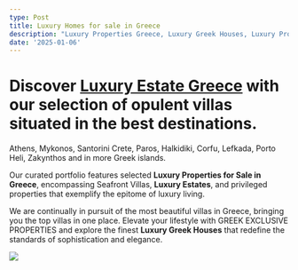 ```yaml
---
type: Post
title: Luxury Homes for sale in Greece
description: "Luxury Properties Greece, Luxury Greek Houses, Luxury Property Greek Islands. Greek Exclusive Properties.\t\t\t\t\n\t\t\t\t\n\t\t\t\t\n\t\t\t\t\t\t\t\t\tIndulge in the epitome of opulence with\_Luxury Homes for sale in Greece presented by GREEK EXCLUSIVE PROPERTIES, the leading Real Estate company in the country. We take pride in showcasing the most premium villas in Greece, offering an unparalleled luxury living experience."
date: '2025-01-06'
---
```



# Discover [**Luxury Estate Greece**](https://www.greekexclusiveproperties.com/luxury-homes-for-sale-in-greece/) with our selection of opulent villas situated in the best destinations. 

Athens, Mykonos, Santorini Crete, Paros, Halkidiki, Corfu, Lefkada, Porto Heli, Zakynthos and in more Greek islands.


Our curated portfolio features selected **Luxury Properties for Sale in Greece**, encompassing Seafront Villas, **Luxury Estates**, and privileged properties that exemplify the epitome of luxury living.

We are continually in pursuit of the most beautiful villas in Greece,  bringing you the top villas in one place. Elevate your lifestyle with 
GREEK EXCLUSIVE PROPERTIES and explore the finest **Luxury Greek Houses** that redefine the standards of sophistication and elegance.



![](/images/1900xxs.jpg)
